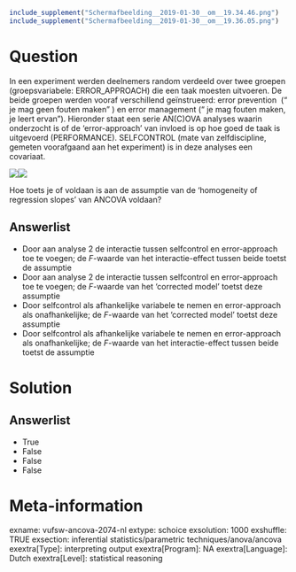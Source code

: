 ```r
include_supplement("Schermafbeelding__2019-01-30__om__19.34.46.png")
include_supplement("Schermafbeelding__2019-01-30__om__19.36.05.png")
```

Question
========
In een experiment werden deelnemers random verdeeld over twee groepen
(groepsvariabele: ERROR\_APPROACH) die een taak moesten uitvoeren. De
beide groepen werden vooraf verschillend geïnstrueerd: error prevention
 (“ je mag geen fouten maken” ) en error management (“ je mag fouten
maken, je leert ervan”). Hieronder staat een serie AN(C)OVA analyses
waarin onderzocht is of de ‘error-approach’ van invloed is op hoe goed
de taak is uitgevoerd (PERFORMANCE). SELFCONTROL (mate van
zelfdiscipline, gemeten voorafgaand aan het experiment) is in deze
analyses een covariaat.  
  
![](Schermafbeelding__2019-01-30__om__19.34.46.png)![](Schermafbeelding__2019-01-30__om__19.36.05.png)
  
Hoe toets je of voldaan is aan de assumptie van de ‘homogeneity of
regression slopes’ van ANCOVA voldaan?

Answerlist
----------
* Door aan analyse 2 de interactie tussen selfcontrol en error-approach
  toe te voegen; de *F*-waarde van het interactie-effect tussen beide
  toetst de assumptie
* Door aan analyse 2 de interactie tussen selfcontrol en error-approach
  toe te voegen; de *F*-waarde van het ‘corrected model’ toetst deze
  assumptie
* Door selfcontrol als afhankelijke variabele te nemen en error-approach
  als onafhankelijke; de *F*-waarde van het ‘corrected model’ toetst deze
  assumptie
* Door selfcontrol als afhankelijke variabele te nemen en error-approach
  als onafhankelijke; de *F*-waarde van het interactie-effect tussen beide
  toetst de assumptie

Solution
========










Answerlist
----------
* True
* False
* False
* False

Meta-information
================
exname: vufsw-ancova-2074-nl
extype: schoice
exsolution: 1000
exshuffle: TRUE
exsection: inferential statistics/parametric techniques/anova/ancova
exextra[Type]: interpreting output
exextra[Program]: NA
exextra[Language]: Dutch
exextra[Level]: statistical reasoning

